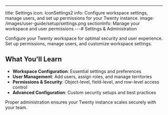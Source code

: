---
title: Settings
icon: IconSettings2
info: Configure workspace settings, manage users, and set up permissions for your Twenty instance.
image: /images/user-guide/setup/settings.png
sectionInfo: Manage your workspace and user permissions
---# Settings & Administration

Configure your Twenty workspace for optimal security and user experience. Set up permissions, manage users, and customize workspace settings.

## What You'll Learn

- **Workspace Configuration**: Essential settings and preferences
- **User Management**: Add users, assign roles, and manage territories
- **Permissions & Security**: Object-level, field-level, and row-level access control
- **Advanced Configuration**: Custom security setups and best practices

Proper administration ensures your Twenty instance scales securely with your team.

<ArticleEditContent></ArticleEditContent>


